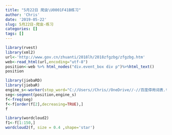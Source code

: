 ```yaml
---
title: "5月22日 爬虫\U0001F41B练习"
author: 'Chris'
date: '2019-05-22'
slug: 5月22日-爬虫-练习
categories: []
tags: []
---
```

```r
library(rvest)
library(xml2)
url<-'http://www.gov.cn/zhuanti/2018lh/2018zfgzbg/zfgzbg.htm'
web<-read_html(url,encoding="utf-8")
position<-web %>% html_nodes("div.event_box div p")%>%html_text()
position 

library(jiebaRD)
library(jiebaR) 
engine_s<-worker(stop_word="C://Users//Chris//OneDrive//-//百度停用词表.txt")
seg<-segment(position,engine_s)
f<-freq(seg)
f<-f[order(f[2],decreasing=TRUE),]
f

library(wordcloud2)
f1<-f[1:150,]     
wordcloud2(f, size = 0.4 ,shape='star')  

```

